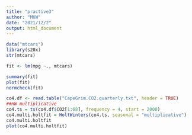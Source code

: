 ```yaml
---
title: "practive3"
author: "MKW"
date: "2021/12/2"
output: html_document
---
```


```r
data("mtcars")
library(s20x)
str(mtcars)

fit <- lm(mpg ~., mtcars)

summary(fit)
plot(fit)
normcheck(fit)

co4.df <- read.table("CapeGrim.CO2.quarterly.txt", header = TRUE)
##HW multiplicative
co4.ts = ts(co4.df$CO2[1:68], frequency = 4, start = 2000)
co4.multi.holtfit = HoltWinters(co4.ts, seasonal = "multiplicative")
co4.multi.holtfit
plot(co4.multi.holtfit)
```

